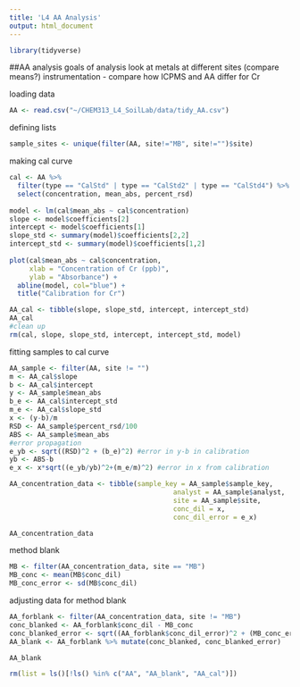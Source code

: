 ```yaml
---
title: 'L4 AA Analysis'
output: html_document
---
```


```r
library(tidyverse)
```

##AA analysis
goals of analysis
look at metals at different sites (compare means?)
instrumentation - compare how ICPMS and AA differ for Cr

loading data
```r
AA <- read.csv("~/CHEM313_L4_SoilLab/data/tidy_AA.csv")
```
defining lists
```r
sample_sites <- unique(filter(AA, site!="MB", site!="")$site)
```
making cal curve
```r
cal <- AA %>%
  filter(type == "CalStd" | type == "CalStd2" | type == "CalStd4") %>%
  select(concentration, mean_abs, percent_rsd)
  
model <- lm(cal$mean_abs ~ cal$concentration)
slope <- model$coefficients[2]
intercept <- model$coefficients[1]
slope_std <- summary(model)$coefficients[2,2]
intercept_std <- summary(model)$coefficients[1,2]
  
plot(cal$mean_abs ~ cal$concentration,
     xlab = "Concentration of Cr (ppb)",
     ylab = "Absorbance") +
  abline(model, col="blue") +
  title("Calibration for Cr")

AA_cal <- tibble(slope, slope_std, intercept, intercept_std)
AA_cal
#clean up
rm(cal, slope, slope_std, intercept, intercept_std, model)
```

fitting samples to cal curve
```r
AA_sample <- filter(AA, site != "")
m <- AA_cal$slope
b <- AA_cal$intercept
y <- AA_sample$mean_abs
b_e <- AA_cal$intercept_std
m_e <- AA_cal$slope_std
x <- (y-b)/m
RSD <- AA_sample$percent_rsd/100
ABS <- AA_sample$mean_abs
#error propagation
e_yb <- sqrt((RSD)^2 + (b_e)^2) #error in y-b in calibration
yb <- ABS-b
e_x <- x*sqrt((e_yb/yb)^2+(m_e/m)^2) #error in x from calibration

AA_concentration_data <- tibble(sample_key = AA_sample$sample_key,
                                         analyst = AA_sample$analyst,
                                         site = AA_sample$site,
                                         conc_dil = x,
                                         conc_dil_error = e_x)

AA_concentration_data
```

method blank
```r
MB <- filter(AA_concentration_data, site == "MB")
MB_conc <- mean(MB$conc_dil)
MB_conc_error <- sd(MB$conc_dil)
```

adjusting data for method blank
```r
AA_forblank <- filter(AA_concentration_data, site != "MB")
conc_blanked <- AA_forblank$conc_dil - MB_conc
conc_blanked_error <- sqrt((AA_forblank$conc_dil_error)^2 + (MB_conc_error)^2)
AA_blank <- AA_forblank %>% mutate(conc_blanked, conc_blanked_error)

AA_blank

rm(list = ls()[!ls() %in% c("AA", "AA_blank", "AA_cal")])
```

